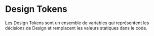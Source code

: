 
<Meta title="Guidelines/Introduction" />

# Design Tokens

Les Design Tokens sont un ensemble de variables qui représentent les décisions de Design et remplacent les valeurs statiques dans le code.